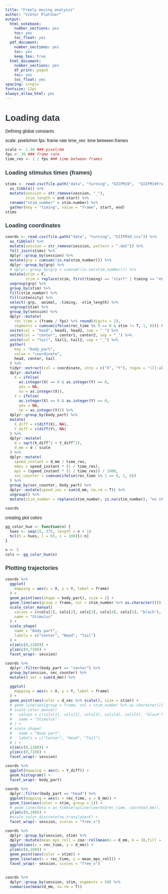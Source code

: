 ```yaml
---
title: "Freely moving analysis"
author: "Viktor Plattner"
output:
  html_notebook:
    number_sections: yes
    toc: yes
    toc_float: yes
  pdf_document:
    number_sections: yes
    toc: yes
    keep_tex: true
  html_document:
    number_sections: yes
    df_print: paged
    toc: yes
    toc_float: yes
spacing: single
fontsize: 12pt
always_allow_html: yes
---
```





<style type="text/css">

body{ /* Normal  */
      font-size: 14px;
      font-family: "Arial", Helvetica, sans-serif;
  }
td {  /* Table  */
  font-size: 12px;
}
h1.title {
  font-size: 38px;
  font-family: "Arial", Helvetica, sans-serif;
  color: #4d4e4f;
}
h1 { /* Header 1 */
  font-size: 28px;
  font-family: "Arial", Helvetica, sans-serif;
  color: #2c3a3e;
}
h2 { /* Header 2 */
  font-size: 22px;
  font-family: "Arial", Helvetica, sans-serif;
  color: #2c3a3e;
}
h3 { /* Header 3 */
  font-size: 18px;
  font-family: "Arial", Helvetica, sans-serif;
  color: #2c3a3e;
}
code.r{ /* Code block */
    font-size: 12px;
}
pre { /* Code block - determines code spacing between lines */
    font-size: 14px;
}
</style>


# Loading data

Defining global constants

scale: pixels/mm
fps: frame rate
time_res: time between frames

```r
scale <- 1.38 ### pixel/mm
fps <- 30 ### frame rate
time_res <- 1 / fps ### time between frames
```


### Loading stimulus times (frames)

```r
stims <- read.csv(file.path("data", "turning", "GIIFM19",  "GIIFM19Frames_20201116.csv")) %>% 
  as_tibble() %>%
  mutate(session = str_remove(session, "_"),
         stim_length = end-start) %>% 
  rename("stim_number" = stim.number) %>% 
  gather(key = "timing", value = "frame", start, end)
stims
```

### Loading coordinates

```r
coords <- read.csv(file.path("data", "turning", "GIIFM19.csv")) %>%
  as_tibble() %>%
  mutate(session = str_remove(session, pattern = ".dat")) %>%
  full_join(stims) %>% 
  dplyr::group_by(session) %>% 
  mutate(grp = cumsum(!is.na(stim_number))) %>% 
  dplyr::group_by(grp) %>%
  # dplyr::group_by(grp = cumsum(!is.na(stim_number))) %>% 
  mutate(stim = F,
         stim = replace(stim, first(timing) == "start" | timing == "end", T)) %>%
  ungroup(grp) %>% 
  group_by(stim) %>% 
  fill(stim_number) %>% 
  fill(intensity) %>% 
  select(-grp, -animal, -timing, -stim_length) %>%
  ungroup(stim) %>% 
  group_by(session) %>% 
  dplyr::mutate(
    rec_time = (frame / fps) %>% round(digits = 2),
    segments = cumsum(ifelse(rec_time %% 9 == 0 & stim != T, 1, 0))) %>% # length of the stimulus
  unite(col = "head", head1, head2, sep = "_") %>%
  unite(col = "center", center1, center2, sep = "_") %>%
  unite(col = "tail", tail1, tail2, sep = "_") %>%
  gather(
    key = "body_part",
    value = "coordinate",
    head, center, tail
  ) %>%
  tidyr::extract(col = coordinate, into = c("X", "Y"), regex = "([[:alnum:]]+)_([[:alnum:]]+)") %>%
  dplyr::mutate(
    X = ifelse(
      as.integer(X) == 0 & as.integer(Y) == 0, 
      yes = NA,
      no = as.integer(X)),
    Y = ifelse(
      as.integer(X) == 0 & as.integer(Y) == 0, 
      yes = NA,
      no = as.integer(Y))) %>%
  dplyr::group_by(body_part) %>%
  mutate(
    X_diff = c(diff(X), NA),
    Y_diff = c(diff(Y), NA)
  ) %>%
  dplyr::mutate(
    d = sqrt(X_diff^2 + Y_diff^2),
    d_mm = d / scale
  ) %>%
  dplyr::mutate(
    speed_instant = d_mm / time_res,
    mmps = speed_instant * (1 / time_res),
    mps = (speed_instant * (1 / time_res)) / 1000,
    sec_counter = cumsum(ifelse(rec_time %% 1 == 0, 1, 0))
  ) %>%
  group_by(sec_counter, body_part) %>%
  dplyr::mutate(speed_sec = sum(d_mm, na.rm = T)) %>%
  ungroup() %>% 
  mutate(stim_number = replace(stim_number, is.na(stim_number), "no stim" ))

coords
```


creating plot colors

```r
gg_color_hue <- function(n) {
  hues <- seq(15, 375, length = n + 1)
  hcl(h = hues, l = 65, c = 100)[1:n]
}

n <- 5
cols <- gg_color_hue(n)
```

### Plotting trajectories

```r
coords %>%
  ggplot(
    mapping = aes(x = X, y = Y, label = frame)
  ) +
  geom_point(aes(shape = body_part), size = 2) +
  geom_line(aes(group = frame, col = stim_number %>% as.character())) +
  scale_color_manual(
    values = c(cols[1], cols[2], cols[3], cols[4], cols[5], "black"),
    name = "Stimulus"
  ) +
  scale_shape(
    name = "Body part",
    labels = c("Center", "Head", "Tail")
  ) +
  xlim(c(0,1280)) +
  ylim(c(0,720)) +
  facet_wrap(~ session)
```

```r
coords %>% 
  dplyr::filter(body_part == "center") %>%
  group_by(session, sec_counter) %>% 
  mutate(d_sec = sum(d_mm)) %>% 

  ggplot(
    mapping = aes(x = X, y = Y, label = frame)
  ) +
  geom_point(aes(color = d_sec %>% scale(), size = stim)) +
  # geom_line(aes(group = frame, col = stim_number %>% as.character())) +
  # scale_color_manual(
  #   values = c(cols[1], cols[2], cols[3], cols[4], cols[5], "black"),
  #   name = "Stimulus"
  # ) +
  # scale_shape(
  #   name = "Body part",
  #   labels = c("Center", "Head", "Tail")
  # ) +
  xlim(c(0,1280)) +
  ylim(c(0,720)) +
  facet_wrap(~ session)
```



```r
coords %>%
  ggplot(mapping = aes(x = Y_diff)) +
  geom_histogram() +
  facet_wrap(~ body_part)

```

```r
coords %>%
  dplyr::filter(body_part == "head") %>% 
  ggplot(mapping = aes(x = rec_time, y = d_mm)) +
  geom_line(aes(color = stim, group = 1)) + 
  # geom_line(data = as_tibble(spline(coords$rec_time, coords$d_mm)), aes(x=x, y=y)) +
  ylim(c(0,100)) + 
  #scale_color_discrete(na.translate=F) +
  facet_wrap(~ session, scales = "free_x")
```

```r
coords %>% 
  dplyr::group_by(session, stim) %>% 
  dplyr::mutate(mean_mps_roll = zoo::rollmean(x = d_mm, k = 30,fill = NA)) %>% 
  ggplot(aes(x = rec_time, y = d_mm)) +
  ylim(c(0,100)) +
  geom_point(aes(color = stim)) +
  geom_line(aes(x = rec_time, y = mean_mps_roll)) + 
  facet_wrap(~ session, scales = "free_x")
  

```


```r
coords %>% 
  dplyr::group_by(session, stim, segments = 50) %>% 
  summarise(mean(d_mm, na.rm = T))
  
```

